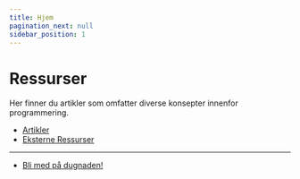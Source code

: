 ```yaml
---
title: Hjem
pagination_next: null
sidebar_position: 1
---
```



# Ressurser

<div style={{ maxWidth: 350, float: "right" }}>
  <Wiki style={{ maxWidth: "100%", maxHeight: 300 }} />
</div>

Her finner du artikler som omfatter diverse konsepter innenfor programmering.

- [Artikler](./artikler)
- [Eksterne Ressurser](./eksterne)

---

- [Bli med på dugnaden!](./bidra)
